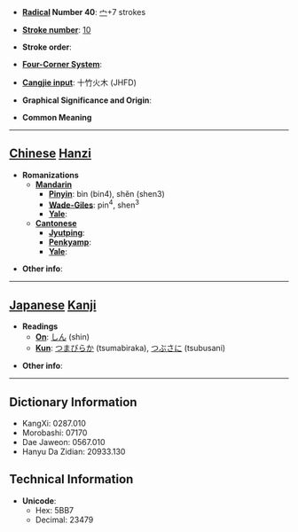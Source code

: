 * '''[[Wiktionary:Chinese radical index| Radical]] Number 40''': [[Wiktionary:Chinese radical index 宀|宀]]+7 strokes

* '''[[Wiktionary:Chinese total strokes index|Stroke number]]''': [[Wiktionary:Chinese total strokes index 10|10]]

* '''Stroke order''': 

* '''[[Wiktionary:Chinese four corner index|Four-Corner System]]''': 

* '''[[Wiktionary:Chinese Cangjie index|Cangjie input]]''': 十竹火木 (JHFD)

* '''Graphical Significance and Origin''': 

* '''Common Meaning'''

----

== [[Chinese]] [[Hanzi]] ==

* '''Romanizations'''
** '''[[Mandarin]]'''
*** '''[[Pinyin]]''': bìn (bin4), shěn (shen3)
*** '''[[Wade-Giles]]''': pin<sup>4</sup>, shen<sup>3</sup>
*** '''[[Yale]]''': 
** '''[[Cantonese]]'''
*** '''[[Jyutping]]''':
*** '''[[Penkyamp]]''': 
*** '''[[Yale]]''': 

* '''Other info''': 

----

== [[Japanese]] [[Kanji]] ==

* '''Readings'''
** '''[[On]]''': [[しん]] (shin)
** '''[[Kun]]''': [[つまびらか]] (tsumabiraka), [[つぶさに]] (tsubusani)

* '''Other info''':  

----

== Dictionary Information ==

* KangXi: 0287.010
* Morobashi: 07170
* Dae Jaweon: 0567.010
* Hanyu Da Zidian: 20933.130

== Technical Information ==

* '''Unicode''':
** Hex: 5BB7
** Decimal: 23479